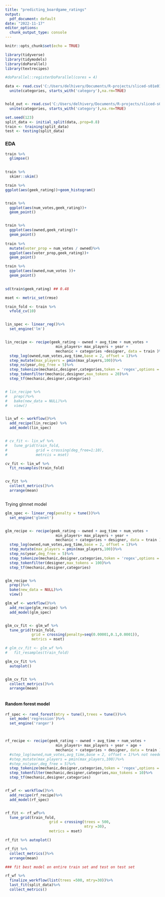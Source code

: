 ```yaml
---
title: "predicting_boardgame_ratings"
output:
  pdf_document: default
date: "2022-11-17"
editor_options:
  chunk_output_type: console
---
```


```r
knitr::opts_chunk$set(echo = TRUE)
```


```r
library(tidyverse)
library(tidymodels)
library(doParallel)
library(textrecipes)

#doParallel::registerDoParallel(cores = 4)

data <- read.csv('C:/Users/delhivery/Documents/R-projects/sliced-s01e01/train.csv') %>%
  unite(categories, starts_with('category'),na.rm=TRUE)


hold_out <- read.csv('C:/Users/delhivery/Documents/R-projects/sliced-s01e01/test.csv')%>%
  unite(categories, starts_with('category'),na.rm=TRUE)

set.seed(123)
split_data <- initial_split(data,.prop=0.8)
train <- training(split_data)
test <- testing(split_data)


```

### EDA 

```r

train %>% 
  glimpse()

  
train %>% 
  skimr::skim()

train %>%
ggplot(aes(geek_rating))+geom_histogram()


train %>% 
  ggplot(aes(num_votes,geek_rating))+
  geom_point()


train %>% 
  ggplot(aes(owned,geek_rating))+
  geom_point()
  
train %>% 
  mutate(voter_prop = num_votes / owned)%>%
  ggplot(aes(voter_prop,geek_rating))+
  geom_point()

train %>% 
  ggplot(aes(owned,num_votes ))+
  geom_point()

  
sd(train$geek_rating) ## 0.48


```


```r

mset <- metric_set(rmse)

train_fold <- train %>% 
  vfold_cv(10)


lin_spec <- linear_reg()%>%
  set_engine('lm')


lin_recipe <- recipe(geek_rating ~ owned + avg_time + num_votes + 
                       min_players+ max_players + year +
                       mechanic + categories +designer, data = train )%>%
  step_log(owned,num_votes,avg_time,base = 2, offset = 1)%>%
  step_mutate(max_players = pmin(max_players,100))%>%
  step_ns(year,deg_free = 5)%>%
  step_tokenize(mechanic,designer,categories,token = 'regex',options = list(pattern =', '))%>%
  step_tokenfilter(mechanic,designer,max_tokens = 20)%>%
  step_tf(mechanic,designer,categories)


# lin_recipe %>%
#   prep()%>%
#   bake(new_data = NULL)%>%
#   view()


lin_wf <- workflow()%>%
  add_recipe(lin_recipe) %>%
  add_model(lin_spec)


# cv_fit <- lin_wf %>%
#   tune_grid(train_fold,
#             grid = crossing(deg_free=1:10),
#             metrcis = mset)

cv_fit <- lin_wf %>%
  fit_resamples(train_fold)


cv_fit %>% 
  collect_metrics()%>%
  arrange(mean)



```


Trying glmnet model

```r

glm_spec <- linear_reg(penalty = tune())%>%
  set_engine('glmnet')


glm_recipe <- recipe(geek_rating ~ owned + avg_time + num_votes + 
                       min_players+ max_players + year +
                       mechanic + categories + designer, data = train )%>%
  step_log(owned,num_votes,avg_time,base = 2, offset = 1)%>%
  step_mutate(max_players = pmin(max_players,100))%>%
  step_ns(year,deg_free = 5)%>%
  step_tokenize(mechanic,designer,categories,token = 'regex',options = list(pattern =', '))%>%
  step_tokenfilter(designer,max_tokens = 100)%>%
  step_tf(mechanic,designer,categories)


glm_recipe %>%
  prep()%>%
  bake(new_data = NULL)%>%
  view()

glm_wf <- workflow()%>%
  add_recipe(glm_recipe) %>%
  add_model(glm_spec)


glm_cv_fit <- glm_wf %>%
  tune_grid(train_fold,
            grid = crossing(penalty=seq(0.00001,0.1,0.0001)),
            metrics = mset)

# glm_cv_fit <- glm_wf %>%
#   fit_resamples(train_fold)

glm_cv_fit %>% 
  autoplot()


glm_cv_fit %>% 
  collect_metrics()%>%
  arrange(mean)



```

#### Random forest model 


```r

rf_spec <- rand_forest(mtry = tune(),trees = tune())%>%
  set_mode('regression')%>%
  set_engine('ranger')



rf_recipe <- recipe(geek_rating ~ owned + avg_time + num_votes + 
                       min_players+ max_players + year + age +
                       mechanic + categories + designer, data = train )%>%
  #step_log(owned,num_votes,avg_time,base = 2, offset = 1)%>% not needed in RF 
  #step_mutate(max_players = pmin(max_players,100))%>%
  #step_ns(year,deg_free = 5)%>%
  step_tokenize(mechanic,designer,categories,token = 'regex',options = list(pattern =', '))%>%
  step_tokenfilter(mechanic,designer,categories,max_tokens = 10)%>%
  step_tf(mechanic,designer,categories)


rf_wf <- workflow()%>%
  add_recipe(rf_recipe)%>%
  add_model(rf_spec)


rf_fit <- rf_wf%>%
  tune_grid(train_fold,
                    grid = crossing(trees = 500,
                                    mtry =30),
                    metrics = mset)

rf_fit %>% autoplot()

rf_fit %>% 
  collect_metrics()%>%
  arrange(mean)

### fit best model on entire train set and test on test set

rf_wf %>% 
  finalize_workflow(list(trees =500, mtry=30))%>%
  last_fit(split_data)%>%
  collect_metrics()


```

